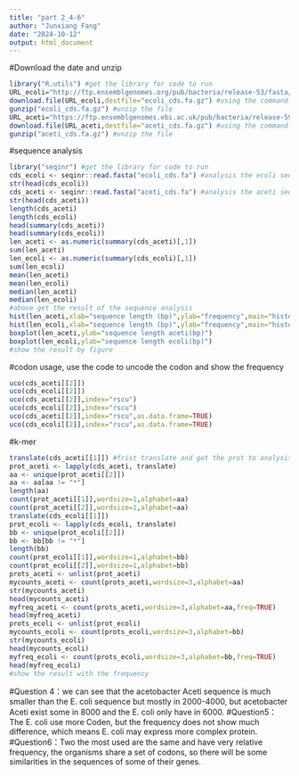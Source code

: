 ```yaml
---
title: "part 2_4-6"
author: "Junxiang Fang"
date: "2024-10-12"
output: html_document
---
```

#Download the date and unzip
```r
library("R.utils") #get the library for code to run
URL_ecoli="http://ftp.ensemblgenomes.org/pub/bacteria/release-53/fasta/bacteria_0_collection/escherichia_coli_str_k_12_substr_mg1655_gca_000005845/cds/Escherichia_coli_str_k_12_substr_mg1655_gca_000005845.ASM584v2.cds.all.fa.gz"
download.file(URL_ecoli,destfile="ecoli_cds.fa.gz") #using the command to download the ecoli raw data
gunzip("ecoli_cds.fa.gz") #unzip the file
URL_aceti="https://ftp.ensemblgenomes.ebi.ac.uk/pub/bacteria/release-59/fasta/bacteria_80_collection/acetobacter_aceti_gca_002005445/cds/Acetobacter_aceti_gca_002005445.ASM200544v1.cds.all.fa.gz"
download.file(URL_aceti,destfile="aceti_cds.fa.gz") #using the command to download the aceti raw data
gunzip("aceti_cds.fa.gz") #unzip the file
```
#sequence analysis
```r
library("seqinr") #get the library for code to run
cds_ecoli <- seqinr::read.fasta("ecoli_cds.fa") #analysis the ecoli sequence
str(head(cds_ecoli))
cds_aceti <- seqinr::read.fasta("aceti_cds.fa") #analysis the aceti sequence
str(head(cds_aceti))
length(cds_aceti)
length(cds_ecoli)
head(summary(cds_aceti))
head(summary(cds_ecoli))
len_aceti <- as.numeric(summary(cds_aceti)[,1])
sum(len_aceti)
len_ecoli <- as.numeric(summary(cds_ecoli)[,1])
sum(len_ecoli)
mean(len_aceti)
mean(len_ecoli)
median(len_aceti)
median(len_ecoli)
#above get the result of the sequence analysis
hist(len_aceti,xlab="sequence length (bp)",ylab="frequency",main="histogram of coding sequence length(aceti)")
hist(len_ecoli,xlab="sequence length (bp)",ylab="frequency",main="histogram of coding sequence length(ecoli)")
boxplot(len_aceti,ylab="sequence length aceti(bp)")
boxplot(len_ecoli,ylab="sequence length ecoli(bp)")
#show the result by figure
```
#codon usage, use the code to uncode the codon and show the frequency
```r
uco(cds_aceti[[2]])
uco(cds_ecoli[[2]])
uco(cds_aceti[[2]],index="rscu")
uco(cds_ecoli[[2]],index="rscu")
uco(cds_aceti[[2]],index="rscu",as.data.frame=TRUE)
uco(cds_ecoli[[2]],index="rscu",as.data.frame=TRUE)
```
#k-mer
```r
translate(cds_aceti[[1]]) #frist translate and get the prot to analysis
prot_aceti <- lapply(cds_aceti, translate) 
aa <- unique(prot_aceti[[2]]) 
aa <- aa[aa != "*"] 
length(aa) 
count(prot_aceti[[1]],wordsize=1,alphabet=aa) 
count(prot_aceti[[2]],wordsize=1,alphabet=aa) 
translate(cds_ecoli[[1]]) 
prot_ecoli <- lapply(cds_ecoli, translate) 
bb <- unique(prot_ecoli[[2]]) 
bb <- bb[bb != "*"] 
length(bb) 
count(prot_ecoli[[1]],wordsize=1,alphabet=bb) 
count(prot_ecoli[[2]],wordsize=1,alphabet=bb) 
prots_aceti <- unlist(prot_aceti) 
mycounts_aceti <- count(prots_aceti,wordsize=3,alphabet=aa) 
str(mycounts_aceti) 
head(mycounts_aceti) 
myfreq_aceti <- count(prots_aceti,wordsize=3,alphabet=aa,freq=TRUE) 
head(myfreq_aceti) 
prots_ecoli <- unlist(prot_ecoli) 
mycounts_ecoli <- count(prots_ecoli,wordsize=3,alphabet=bb) 
str(mycounts_ecoli) 
head(mycounts_ecoli) 
myfreq_ecoli <- count(prots_ecoli,wordsize=3,alphabet=bb,freq=TRUE) 
head(myfreq_ecoli) 
#show the result with the frequency
```
#Question 4：we can see that the acetobacter Aceti sequence is much smaller than the E. coli sequence but mostly in 2000-4000, but acetobacter Aceti exist some in 8000 and the E. coli only have in 6000. 
#Question5：The E. coli use more Coden, but the frequency does not show much difference, which means E. coli may express more complex protein. 
#Question6：Two the most used are the same and have very relative frequency, the organisms share a set of codons, so there will be some similarities in the sequences of some of their genes. 
